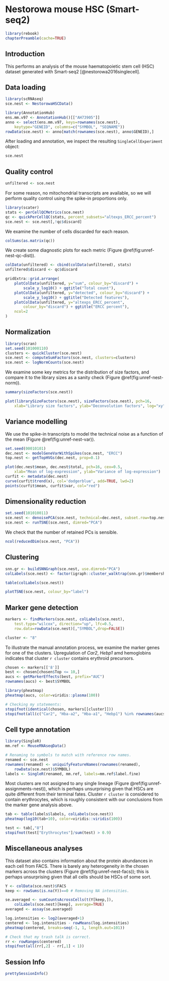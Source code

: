 # Nestorowa mouse HSC (Smart-seq2) 

```r
library(rebook)
chapterPreamble(cache=TRUE)
```

## Introduction

This performs an analysis of the mouse haematopoietic stem cell (HSC) dataset generated with Smart-seq2 [@nestorowa2016singlecell].

## Data loading

```r
library(scRNAseq)
sce.nest <- NestorowaHSCData()
```

```r
library(AnnotationHub)
ens.mm.v97 <- AnnotationHub()[["AH73905"]]
anno <- select(ens.mm.v97, keys=rownames(sce.nest), 
    keytype="GENEID", columns=c("SYMBOL", "SEQNAME"))
rowData(sce.nest) <- anno[match(rownames(sce.nest), anno$GENEID),]
```

After loading and annotation, we inspect the resulting `SingleCellExperiment` object:

```r
sce.nest
```

## Quality control

```r
unfiltered <- sce.nest
```

For some reason, no mitochondrial transcripts are available, so we will perform quality control using the spike-in proportions only.

```r
library(scater)
stats <- perCellQCMetrics(sce.nest)
qc <- quickPerCellQC(stats, percent_subsets="altexps_ERCC_percent")
sce.nest <- sce.nest[,!qc$discard]
```

We examine the number of cells discarded for each reason.

```r
colSums(as.matrix(qc))
```

We create some diagnostic plots for each metric (Figure \@ref(fig:unref-nest-qc-dist)).

```r
colData(unfiltered) <- cbind(colData(unfiltered), stats)
unfiltered$discard <- qc$discard

gridExtra::grid.arrange(
    plotColData(unfiltered, y="sum", colour_by="discard") +
        scale_y_log10() + ggtitle("Total count"),
    plotColData(unfiltered, y="detected", colour_by="discard") +
        scale_y_log10() + ggtitle("Detected features"),
    plotColData(unfiltered, y="altexps_ERCC_percent",
        colour_by="discard") + ggtitle("ERCC percent"),
    ncol=2
)
```

## Normalization

```r
library(scran)
set.seed(101000110)
clusters <- quickCluster(sce.nest)
sce.nest <- computeSumFactors(sce.nest, clusters=clusters)
sce.nest <- logNormCounts(sce.nest)
```

We examine some key metrics for the distribution of size factors, and compare it to the library sizes as a sanity check (Figure \@ref(fig:unref-nest-norm)).

```r
summary(sizeFactors(sce.nest))
```

```r
plot(librarySizeFactors(sce.nest), sizeFactors(sce.nest), pch=16,
    xlab="Library size factors", ylab="Deconvolution factors", log="xy")
```

## Variance modelling

We use the spike-in transcripts to model the technical noise as a function of the mean (Figure \@ref(fig:unref-nest-var)).

```r
set.seed(00010101)
dec.nest <- modelGeneVarWithSpikes(sce.nest, "ERCC")
top.nest <- getTopHVGs(dec.nest, prop=0.1)
```

```r
plot(dec.nest$mean, dec.nest$total, pch=16, cex=0.5,
    xlab="Mean of log-expression", ylab="Variance of log-expression")
curfit <- metadata(dec.nest)
curve(curfit$trend(x), col='dodgerblue', add=TRUE, lwd=2)
points(curfit$mean, curfit$var, col="red")
```

## Dimensionality reduction

```r
set.seed(101010011)
sce.nest <- denoisePCA(sce.nest, technical=dec.nest, subset.row=top.nest)
sce.nest <- runTSNE(sce.nest, dimred="PCA")
```

We check that the number of retained PCs is sensible.

```r
ncol(reducedDim(sce.nest, "PCA"))
```

## Clustering

```r
snn.gr <- buildSNNGraph(sce.nest, use.dimred="PCA")
colLabels(sce.nest) <- factor(igraph::cluster_walktrap(snn.gr)$membership)
```

```r
table(colLabels(sce.nest))
```

```r
plotTSNE(sce.nest, colour_by="label")
```

## Marker gene detection

```r
markers <- findMarkers(sce.nest, colLabels(sce.nest), 
    test.type="wilcox", direction="up", lfc=0.5,
    row.data=rowData(sce.nest)[,"SYMBOL",drop=FALSE])
```

```r
cluster <- "8"
```

To illustrate the manual annotation process, we examine the marker genes for one of the clusters.
Upregulation of _Car2_, _Hebp1_ amd hemoglobins indicates that cluster `r cluster` contains erythroid precursors.

```r
chosen <- markers[['8']]
best <- chosen[chosen$Top <= 10,]
aucs <- getMarkerEffects(best, prefix="AUC")
rownames(aucs) <- best$SYMBOL

library(pheatmap)
pheatmap(aucs, color=viridis::plasma(100))
```

```r
# Checking my statements:
stopifnot(identical(chosen, markers[[cluster]]))
stopifnot(all(c("Car2", "Hba-a2", "Hba-a1", "Hebp1") %in% rownames(aucs)))
```

## Cell type annotation

```r
library(SingleR)
mm.ref <- MouseRNAseqData()

# Renaming to symbols to match with reference row names.
renamed <- sce.nest
rownames(renamed) <- uniquifyFeatureNames(rownames(renamed),
    rowData(sce.nest)$SYMBOL)
labels <- SingleR(renamed, mm.ref, labels=mm.ref$label.fine)
```

Most clusters are not assigned to any single lineage (Figure \@ref(fig:unref-assignments-nest)), which is perhaps unsurprising given that HSCs are quite different from their terminal fates.
Cluster `r cluster` is considered to contain erythrocytes, which is roughly consistent with our conclusions from the marker gene analysis above.

```r
tab <- table(labels$labels, colLabels(sce.nest))
pheatmap(log10(tab+10), color=viridis::viridis(100))
```

```r
test <- tab[,"8"]
stopifnot(test["Erythrocytes"]/sum(test) > 0.9)
```

## Miscellaneous analyses

This dataset also contains information about the protein abundances in each cell from FACS.
There is barely any heterogeneity in the chosen markers across the clusters (Figure \@ref(fig:unref-nest-facs));
this is perhaps unsurprising given that all cells should be HSCs of some sort.

```r
Y <- colData(sce.nest)$FACS
keep <- rowSums(is.na(Y))==0 # Removing NA intensities.

se.averaged <- sumCountsAcrossCells(t(Y[keep,]), 
    colLabels(sce.nest)[keep], average=TRUE)
averaged <- assay(se.averaged)

log.intensities <- log2(averaged+1)
centered <- log.intensities - rowMeans(log.intensities)
pheatmap(centered, breaks=seq(-1, 1, length.out=101))
```

```r
# Check that my trash talk is correct.
rr <- rowRanges(centered)
stopifnot(all(rr[,2] - rr[,1] < 1))
```

## Session Info {-}

```r
prettySessionInfo()
```
